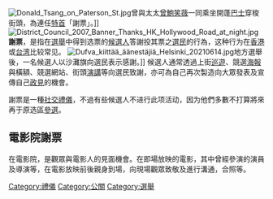 [[File:Donald_Tsang_on_Paterson_St.jpg|thumb]]曾與太太[[曾鮑笑薇|曾鮑笑薇]]一同乘坐開蓬[[巴士|巴士]]穿梭街頭，為連任[[香港特首|特首]]「謝票」。]]
[[File:District_Council_2007_Banner_Thanks_HK_Hollywood_Road_at_night.jpg|thumb]]
'''謝票'''，是指在[[選舉|選舉]]中得到选票的[[候選人|候選人]]答謝投其票之[[選民|選民]]的行為，这种行为在[[香港|香港]]或[[台湾|台湾]]比较常见。
[[File:Dufva_kiittää_äänestäjiä_Helsinki_20210614.jpg|thumb]]地方選舉後，一名候選人以沙灘旗向選民表示感謝。]]
候選人通常透過上街[[巡遊|巡遊]]、競選[[海報|海報]]與橫額、競選網站、街頭[[演講|演講]]等向選民致謝，亦可為自己再次製造向大眾發表及宣傳自己[[政見|政見]]的機會。

謝票是一種[[社交禮儀|社交禮儀]]，不過有些候選人不进行此项活动，因为他們多數不打算將來再于原选區[[參選|參選]]。

== 電影院謝票 ==
在電影院，是觀眾與電影人的見面機會。在即場放映的電影，其中曾經參演的演員及導演等，在電影放映前後親身到場，向現場觀眾致敬及進行溝通，合照等。

{{Life-stub}}

[[Category:禮儀|Category:禮儀]]
[[Category:公關|Category:公關]]
[[Category:選舉|Category:選舉]]